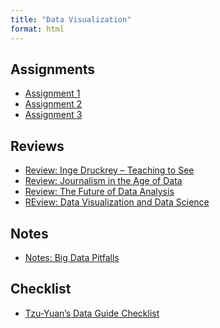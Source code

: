 ```yaml
---
title: "Data Visualization" 
format: html
---
```



## Assignments
- [Assignment 1](Assignment_1.pdf)
- [Assignment 2](Assignment 2.pdf)
- [Assignment 3](Assignment 3.pdf)

## Reviews
- [Review: Inge Druckrey – Teaching to See](Tzu-Yuan,Chen_review.pdf)
- [Review: Journalism in the Age of Data](Review of JAD.pdf)
- [Review: The Future of Data Analysis](Review of Edward Tufte.pdf)
- [REview: Data Visualization and Data Science](Review of Hadley Wickham.pdf)

## Notes
- [Notes: Big Data Pitfalls](Notes-pitfall.pdf)

## Checklist
- [Tzu-Yuan’s Data Guide Checklist](Tzu-Yuan’s Data Guide Checklist.pdf)